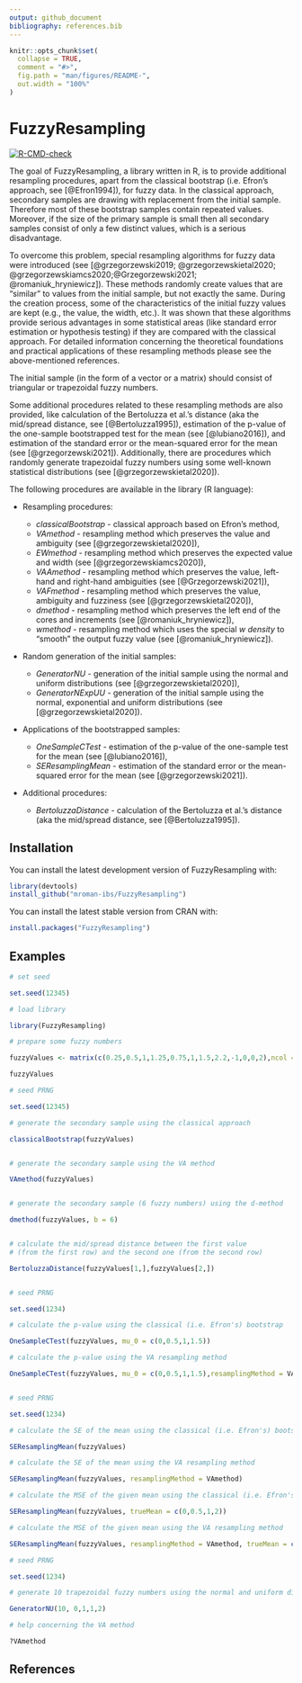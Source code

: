 ```yaml
---
output: github_document
bibliography: references.bib
---
```


<!-- README.md is generated from README.Rmd. Please edit that file -->

```r
knitr::opts_chunk$set(
  collapse = TRUE,
  comment = "#>",
  fig.path = "man/figures/README-",
  out.width = "100%"
)
```

# FuzzyResampling

<!-- badges: start -->

[![R-CMD-check](https://github.com/mroman-ibs/FuzzyResampling/workflows/R-CMD-check/badge.svg)](https://github.com/mroman-ibs/FuzzyResampling/actions)
<!-- badges: end -->

The goal of FuzzyResampling, a library written in R, is to provide additional resampling procedures, apart from the classical bootstrap (i.e. Efron's approach, see [@Efron1994]), for fuzzy data.
In the classical approach, secondary samples are drawing with replacement from the initial sample.
Therefore most of these bootstrap samples contain repeated values. Moreover, if the  size of the primary sample is small then all secondary samples consist of only a few distinct values, which is a serious disadvantage.

To overcome this problem, special resampling algorithms for fuzzy data were introduced (see [@grzegorzewski2019; @grzegorzewskietal2020; 
@grzegorzewskiamcs2020;@Grzegorzewski2021; @romaniuk_hryniewicz]).
These methods randomly create values that are "similar" to values from the initial sample, but not exactly the same.
During the creation process, some of the characteristics of the initial fuzzy values are kept (e.g., the value, the width, etc.).
It was shown that these algorithms provide serious advantages in some statistical areas (like standard error
estimation or hypothesis testing) if they are compared with the classical approach.
For detailed information concerning the theoretical foundations and practical applications of these resampling methods please see the above-mentioned references.

The initial sample (in the form of a vector or a matrix) should consist of triangular or trapezoidal fuzzy numbers.

Some additional procedures related to these resampling methods are also provided, like calculation of the Bertoluzza et al.'s distance (aka the mid/spread distance, see [@Bertoluzza1995]), estimation of the p-value of the one-sample bootstrapped test for the mean (see [@lubiano2016]), and estimation of the standard error or the mean-squared error for the mean (see [@grzegorzewski2021]).
Additionally, there are procedures which randomly generate trapezoidal fuzzy numbers using some well-known statistical distributions (see [@grzegorzewskietal2020]).

The following procedures are available in the library (R language):

+ Resampling procedures:
  + *classicalBootstrap* - classical approach based on Efron's method,
  + *VAmethod* - resampling method which preserves the value and ambiguity (see [@grzegorzewskietal2020]),
  + *EWmethod* - resampling method which preserves the expected value and width (see [@grzegorzewskiamcs2020]),
  + *VAAmethod* - resampling method which preserves the value, left-hand and right-hand ambiguities (see [@Grzegorzewski2021]),
  + *VAFmethod* - resampling method which preserves the value, ambiguity and fuzziness (see [@grzegorzewskietal2020]),
  + *dmethod* - resampling method which preserves the left end of the cores and increments (see [@romaniuk_hryniewicz]),
  + *wmethod* - resampling method which uses the special *w density* to "smooth" the output fuzzy value (see [@romaniuk_hryniewicz]).
  
+ Random generation of the initial samples:  
  + *GeneratorNU* - generation of the initial sample using the normal and uniform distributions (see [@grzegorzewskietal2020]),
  + *GeneratorNExpUU* - generation of the initial sample using the normal, exponential and uniform distributions (see [@grzegorzewskietal2020]).
  
+ Applications of the bootstrapped samples:  

  + *OneSampleCTest* - estimation of the p-value of the one-sample test for the mean (see [@lubiano2016]),
  + *SEResamplingMean* - estimation of the standard error or the mean-squared error for the mean (see [@grzegorzewski2021]).

+ Additional procedures:
  + *BertoluzzaDistance* - calculation of the Bertoluzza et al.'s distance (aka the mid/spread distance, see [@Bertoluzza1995]).

## Installation

You can install the latest development version of FuzzyResampling with:

``` r
library(devtools)
install_github("mroman-ibs/FuzzyResampling")
```

You can install the latest stable version from CRAN with:

``` r
install.packages("FuzzyResampling")
```

## Examples


``` r
# set seed

set.seed(12345)

# load library

library(FuzzyResampling)

# prepare some fuzzy numbers

fuzzyValues <- matrix(c(0.25,0.5,1,1.25,0.75,1,1.5,2.2,-1,0,0,2),ncol = 4,byrow = TRUE)

fuzzyValues

# seed PRNG

set.seed(12345)

# generate the secondary sample using the classical approach

classicalBootstrap(fuzzyValues)


# generate the secondary sample using the VA method

VAmethod(fuzzyValues)


# generate the secondary sample (6 fuzzy numbers) using the d-method

dmethod(fuzzyValues, b = 6)


# calculate the mid/spread distance between the first value
# (from the first row) and the second one (from the second row)

BertoluzzaDistance(fuzzyValues[1,],fuzzyValues[2,])


# seed PRNG

set.seed(1234)

# calculate the p-value using the classical (i.e. Efron's) bootstrap

OneSampleCTest(fuzzyValues, mu_0 = c(0,0.5,1,1.5))

# calculate the p-value using the VA resampling method

OneSampleCTest(fuzzyValues, mu_0 = c(0,0.5,1,1.5),resamplingMethod = VAmethod)


# seed PRNG

set.seed(1234)

# calculate the SE of the mean using the classical (i.e. Efron's) bootstrap

SEResamplingMean(fuzzyValues)

# calculate the SE of the mean using the VA resampling method

SEResamplingMean(fuzzyValues, resamplingMethod = VAmethod)

# calculate the MSE of the given mean using the classical (i.e. Efron's) bootstrap

SEResamplingMean(fuzzyValues, trueMean = c(0,0.5,1,2))

# calculate the MSE of the given mean using the VA resampling method

SEResamplingMean(fuzzyValues, resamplingMethod = VAmethod, trueMean = c(0,0.5,1,2))

# seed PRNG

set.seed(1234)

# generate 10 trapezoidal fuzzy numbers using the normal and uniform distributions

GeneratorNU(10, 0,1,1,2)

```

``` r
# help concerning the VA method

?VAmethod

```

## References


